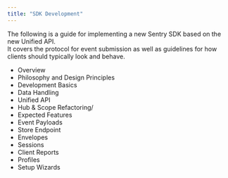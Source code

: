 ```yaml
---
title: "SDK Development"
---
```


The following is a guide for implementing a new Sentry SDK based on the new <Link to="/sdk/unified-api">Unified API</Link>.<br/>
It covers the protocol for event submission as well as guidelines for how clients should
typically look and behave.

- <Link to="/sdk/overview/">Overview</Link>
- <Link to="/sdk/philosophy/">Philosophy and Design Principles</Link>
- <Link to="/sdk/basics/">Development Basics</Link>
- <Link to="/sdk/data-handling/">Data Handling</Link>
- <Link to="/sdk/unified-api/">Unified API</Link>
- <Link to="/sdk/hub_and_scope_refactoring/">Hub & Scope Refactoring/</Link>
- <Link to="/sdk/features/">Expected Features</Link>
- <Link to="/sdk/event-payloads/">Event Payloads</Link>
- <Link to="/sdk/store/">Store Endpoint</Link>
- <Link to="/sdk/envelopes/">Envelopes</Link>
- <Link to="/sdk/sessions/">Sessions</Link>
- <Link to="/sdk/client-reports/">Client Reports</Link>
- <Link to="/sdk/profiles/">Profiles</Link>
- <Link to="/sdk/setup-wizards/">Setup Wizards</Link>
